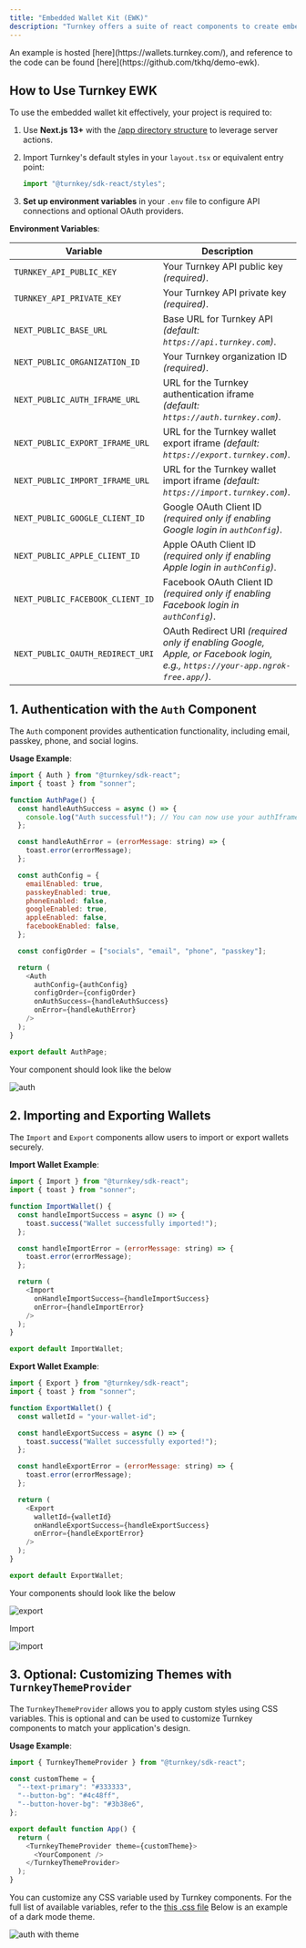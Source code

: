 ```yaml
---
title: "Embedded Wallet Kit (EWK)"
description: "Turnkey offers a suite of react components to create embedded wallets without having to setup a backend by using Next.js [server actions](https://nextjs.org/docs/app/building-your-application/data-fetching/server-actions-and-mutations) and associated directives. Each component uses the **authIframeClient** from [@turnkey/sdk-react](https://www.npmjs.com/package/@turnkey/sdk-react)."
---
```


<Note>
  An example is hosted [here](https://wallets.turnkey.com/), and reference to the code can be found [here](https://github.com/tkhq/demo-ewk).
</Note>

## How to Use Turnkey EWK

To use the embedded wallet kit effectively, your project is required to:

1. Use **Next.js 13+** with the [/app directory structure](https://nextjs.org/docs/app) to leverage server actions.

2. Import Turnkey's default styles in your `layout.tsx` or equivalent entry point:

   ```js
   import "@turnkey/sdk-react/styles";
   ```

3. **Set up environment variables** in your `.env` file to configure API connections and optional OAuth providers.

**Environment Variables**:

| Variable                         | Description                                                                                                                  |
| -------------------------------- | ---------------------------------------------------------------------------------------------------------------------------- |
| `TURNKEY_API_PUBLIC_KEY`         | Your Turnkey API public key *(required)*.                                                                                    |
| `TURNKEY_API_PRIVATE_KEY`        | Your Turnkey API private key *(required)*.                                                                                   |
| `NEXT_PUBLIC_BASE_URL`           | Base URL for Turnkey API *(default: `https://api.turnkey.com`)*.                                                             |
| `NEXT_PUBLIC_ORGANIZATION_ID`    | Your Turnkey organization ID *(required)*.                                                                                   |
| `NEXT_PUBLIC_AUTH_IFRAME_URL`    | URL for the Turnkey authentication iframe *(default: `https://auth.turnkey.com`)*.                                           |
| `NEXT_PUBLIC_EXPORT_IFRAME_URL`  | URL for the Turnkey wallet export iframe *(default: `https://export.turnkey.com`)*.                                          |
| `NEXT_PUBLIC_IMPORT_IFRAME_URL`  | URL for the Turnkey wallet import iframe *(default: `https://import.turnkey.com`)*.                                          |
| `NEXT_PUBLIC_GOOGLE_CLIENT_ID`   | Google OAuth Client ID *(required only if enabling Google login in `authConfig`)*.                                           |
| `NEXT_PUBLIC_APPLE_CLIENT_ID`    | Apple OAuth Client ID *(required only if enabling Apple login in `authConfig`)*.                                             |
| `NEXT_PUBLIC_FACEBOOK_CLIENT_ID` | Facebook OAuth Client ID *(required only if enabling Facebook login in `authConfig`)*.                                       |
| `NEXT_PUBLIC_OAUTH_REDIRECT_URI` | OAuth Redirect URI *(required only if enabling Google, Apple, or Facebook login, e.g., `https://your-app.ngrok-free.app/`)*. |


## **1. Authentication with the `Auth` Component**

The `Auth` component provides authentication functionality, including email, passkey, phone, and social logins.

**Usage Example**:

```js
import { Auth } from "@turnkey/sdk-react";
import { toast } from "sonner";

function AuthPage() {
  const handleAuthSuccess = async () => {
    console.log("Auth successful!"); // You can now use your authIframeClient to make requests!
  };

  const handleAuthError = (errorMessage: string) => {
    toast.error(errorMessage);
  };

  const authConfig = {
    emailEnabled: true,
    passkeyEnabled: true,
    phoneEnabled: false,
    googleEnabled: true,
    appleEnabled: false,
    facebookEnabled: false,
  };

  const configOrder = ["socials", "email", "phone", "passkey"];

  return (
    <Auth
      authConfig={authConfig}
      configOrder={configOrder}
      onAuthSuccess={handleAuthSuccess}
      onError={handleAuthError}
    />
  );
}

export default AuthPage;
```

Your component should look like the below

<Frame>
   <img src="/images/reference/img/auth.png" alt="auth" />
</Frame>

## **2. Importing and Exporting Wallets**

The `Import` and `Export` components allow users to import or export wallets securely.

**Import Wallet Example**:

```js
import { Import } from "@turnkey/sdk-react";
import { toast } from "sonner";

function ImportWallet() {
  const handleImportSuccess = async () => {
    toast.success("Wallet successfully imported!");
  };

  const handleImportError = (errorMessage: string) => {
    toast.error(errorMessage);
  };

  return (
    <Import
      onHandleImportSuccess={handleImportSuccess}
      onError={handleImportError}
    />
  );
}

export default ImportWallet;
```

**Export Wallet Example**:

```js
import { Export } from "@turnkey/sdk-react";
import { toast } from "sonner";

function ExportWallet() {
  const walletId = "your-wallet-id";

  const handleExportSuccess = async () => {
    toast.success("Wallet successfully exported!");
  };

  const handleExportError = (errorMessage: string) => {
    toast.error(errorMessage);
  };

  return (
    <Export
      walletId={walletId}
      onHandleExportSuccess={handleExportSuccess}
      onError={handleExportError}
    />
  );
}

export default ExportWallet;
```

Your components should look like the below

<Frame>
   <img src="/images/reference/img/export_button.png" alt="export" />
</Frame>

Import

<Frame>
   <img src="/images/reference/img/import_button.png" alt="import" />
</Frame>

## **3. Optional: Customizing Themes with `TurnkeyThemeProvider`**

The `TurnkeyThemeProvider` allows you to apply custom styles using CSS variables. This is optional and can be used to customize Turnkey components to match your application's design.

**Usage Example**:

```js
import { TurnkeyThemeProvider } from "@turnkey/sdk-react";

const customTheme = {
  "--text-primary": "#333333",
  "--button-bg": "#4c48ff",
  "--button-hover-bg": "#3b38e6",
};

export default function App() {
  return (
    <TurnkeyThemeProvider theme={customTheme}>
      <YourComponent />
    </TurnkeyThemeProvider>
  );
}
```

You can customize any CSS variable used by Turnkey components. For the full list of available variables, refer to the [this .css file](https://github.com/tkhq/sdk/blob/main/packages/sdk-react/src/components/theme.css) Below is an example of a dark mode theme.

<Frame>
   <img src="/images/reference/img/auth_with_theme.png" alt="auth with theme" />
</Frame>
